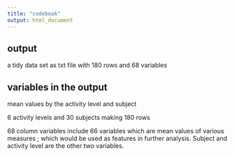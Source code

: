---
title: "codebook"
output: html_document
---


## output

a tidy data set as txt file with 180 rows and 68 variables

## variables in the output

mean values by the activity level and subject 

6 activity levels and 30 subjects making 180 rows

68 column variables include 66 variables which are  mean values of various measures ; which would be used as features in further analysis. Subject and activity level are the other two variables.
